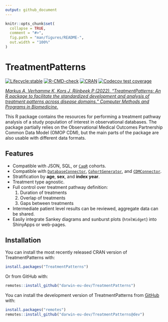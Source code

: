```yaml
---
output: github_document
---
```


<!-- README.md is generated from README.Rmd. Please edit that file -->

```r
knitr::opts_chunk$set(
  collapse = TRUE,
  comment = "#>",
  fig.path = "man/figures/README-",
  out.width = "100%"
)
```

# TreatmentPatterns

<!-- badges: start -->

[![Lifecycle:stable](https://img.shields.io/badge/lifecycle-stable-brightgreen.svg)](https://lifecycle.r-lib.org/articles/stages.html#stable)
[![R-CMD-check](https://github.com/darwin-eu-dev/TreatmentPatterns/actions/workflows/R-CMD-check.yaml/badge.svg?branch=dev)](https://github.com/darwin-eu-dev/TreatmentPatterns/actions/workflows/R-CMD-check.yaml)
[![CRAN](https://www.r-pkg.org/badges/version/TreatmentPatterns)](https://CRAN.R-project.org/package=TreatmentPatterns)
[![Codecov test coverage](https://codecov.io/gh/darwin-eu-dev/TreatmentPatterns/branch/master/graph/badge.svg)](https://app.codecov.io/gh/darwin-eu-dev/TreatmentPatterns?branch=master)

<!-- badges: end -->

[_Markus A, Verhamme K, Kors J, Rijnbeek P (2022). “TreatmentPatterns: An R package to facilitate the standardized development and analysis of treatment patterns across disease domains.” Computer Methods and Programs in Biomedicine._](https://doi.org/10.1016/j.cmpb.2022.107081)

This R package contains the resources for performing a treatment pathway analysis of a study population of interest in observational databases. The package partially relies on the Observational Medical Outcomes Partnership Common Data Model (OMOP CDM), but the main parts of the package are also usable with different data formats.

## Features

-   Compatible with JSON, SQL, or [`CapR`](https://ohdsi.github.io/Capr/) cohorts.
-   Compatible with [`DatabaseConnector`](https://ohdsi.github.io/DatabaseConnector/), [`CohortGenerator`](https://ohdsi.github.io/CohortGenerator/), and [`CDMConnector`](https://darwin-eu.github.io/CDMConnector/).
-   Stratification by **age**, **sex**, and **index year**.
-   Treatment type agnostic.
-   Full control over treatment pathway definition:
    1.  Duration of treatments
    2.  Overlap of treatments
    3.  Gaps between treatments
-   Intermediate patient level results can be reviewed, aggregate data can be shared.
-   Easily integrate Sankey diagrams and sunburst plots (`htmlWidget`) into ShinyApps or web-pages.

## Installation

You can install the most recently released CRAN version of TreatmentPatterns with:

``` r
install.packages("TreatmentPatterns")
```

Or from GitHub with:

``` r
remotes::install_github("darwin-eu-dev/TreatmentPatterns")
```

You can install the development version of TreatmentPatterns from [GitHub](https://github.com/) with:

``` r
install.packages("remotes")
remotes::install_github("darwin-eu-dev/TreatmentPatterns@dev")
```
